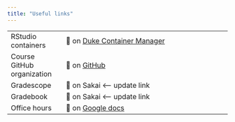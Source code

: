 ```yaml
---
title: "Useful links"
---
```


|                            |                                                                                                                                                        |
|------------------|------------------------------------------------------|
| RStudio containers         | 🔗 on [Duke Container Manager](https://cmgr.oit.duke.edu/containers)                                                                                   |
| Course GitHub organization | 🔗 on [GitHub](https://github.com/sta199-f22-2)                                                                                                        |
| Gradescope                 | 🔗 on Sakai \<\-- update link                                                                                                                          |
| Gradebook                  | 🔗 on Sakai \<\-- update link                                                                                                                          |
| Office hours               | 🔗 on [Google docs](https://docs.google.com/spreadsheets/d/1Jgujcf6xor-63a_qfltwfMkHQtaBJHtUetd-rEpXljw/edit?usp=drive_web&ouid=113269240218009175773) |
